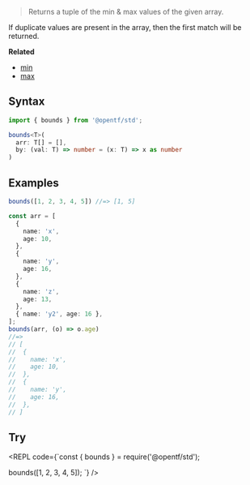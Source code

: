 
> Returns a tuple of the min & max values of the given array.

<Callout type="info">
If duplicate values are present in the array, then the first match will be returned.
</Callout>

**Related**
- [min](/Array/min)
- [max](/Array/max)

## Syntax

```ts copy
import { bounds } from '@opentf/std';

bounds<T>(
  arr: T[] = [],
  by: (val: T) => number = (x: T) => x as number
)
```

## Examples

```ts
bounds([1, 2, 3, 4, 5]) //=> [1, 5]

const arr = [
  {
    name: 'x',
    age: 10,
  },
  {
    name: 'y',
    age: 16,
  },
  {
    name: 'z',
    age: 13,
  },
  { name: 'y2', age: 16 },
];
bounds(arr, (o) => o.age)
//=> 
// [
//  {
//    name: 'x',
//    age: 10,
//  },
//  {
//    name: 'y',
//    age: 16,
//  },
// ]
```

## Try

<REPL code={`const { bounds } = require('@opentf/std');

bounds([1, 2, 3, 4, 5]);
`} />
